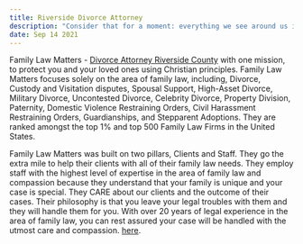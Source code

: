 ```yaml
---
title: Riverside Divorce Attorney
description: "Consider that for a moment: everything we see around us is assumed to have had a cause and is contingent upon."
date: Sep 14 2021
---
```


Family Law Matters - [Divorce Attorney Riverside County](https://temeculadivorce.com) with one mission, to protect you and your loved ones using Christian principles. Family Law Matters focuses solely on the area of family law, including, Divorce, Custody and Visitation disputes, Spousal Support, High-Asset Divorce, Military Divorce, Uncontested Divorce, Celebrity Divorce, Property Division, Paternity, Domestic Violence Restraining Orders, Civil Harassment Restraining Orders, Guardianships, and Stepparent Adoptions. They are ranked amongst the top 1% and top 500 Family Law Firms in the United States. 

Family Law Matters was built on two pillars, Clients and Staff. They go the extra mile to help their clients with all of their family law needs. They employ staff with the highest level of expertise in the area of family law and compassion because they understand that your family is unique and your case is special. They CARE about our clients and the outcome of their cases. Their philosophy is that you leave your legal troubles with them and they will handle them for you. With over 20 years of legal experience in the area of family law, you can rest assured your case will be handled with the utmost care and compassion. 
 [here](/posts/example-post). 
